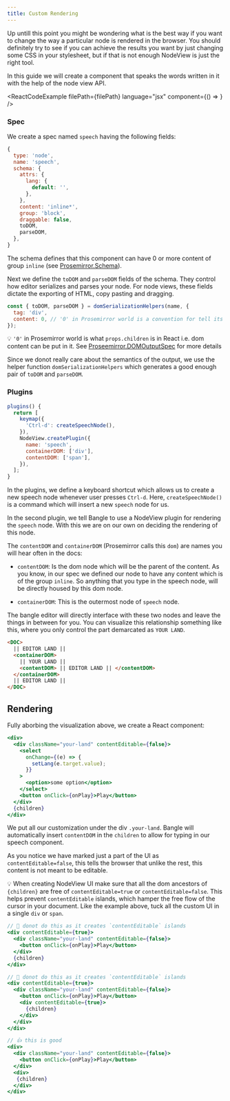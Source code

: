 ```yaml
---
title: Custom Rendering
---
```



Up untill this point you might be wondering what is the best way if you want
to change the way a particular node is rendered in the browser. You should definitely
try to see if you can achieve the results you want by just changing some CSS in your
stylesheet, but if that is not enough NodeView is just the right tool.

In this guide we will create a component that speaks the words written in it with the help of the node view API.

<ReactCodeExample
  filePath={filePath}
  language="jsx"
  component={() => <Component />}
/>

### Spec

We create a spec named `speech` having the following fields:

```js
{
  type: 'node',
  name: 'speech',
  schema: {
    attrs: {
      lang: {
        default: '',
      },
    },
    content: 'inline*',
    group: 'block',
    draggable: false,
    toDOM,
    parseDOM,
  },
}
```

The schema defines that this component can have 0 or more content of group `inline` (see [Prosemirror.Schema](https://prosemirror.net/docs/guide/#schema)).

Next we define the `toDOM` and `parseDOM` fields of the schema. They control how editor serializes and parses
your node. For node views, these fields dictate the exporting of HTML, copy pasting and dragging.

```js
const { toDOM, parseDOM } = domSerializationHelpers(name, {
  tag: 'div',
  content: 0, // '0' in Prosemirror world is a convention for tell its a hole -- content can be put in it
});
```

:bulb: `'0'` in Prosemirror world is what `props.children` is in React i.e. dom content can be put in it. See [Proseemirror.DOMOutputSpec](https://prosemirror.net/docs/ref/#model.DOMOutputSpec) for more details

Since we donot really care about the semantics of the output, we use the helper function `domSerializationHelpers`
which generates a good enough pair of `toDOM` and `parseDOM`.

### Plugins

```js
plugins() {
  return [
    keymap({
      'Ctrl-d': createSpeechNode(),
    }),
    NodeView.createPlugin({
      name: 'speech',
      containerDOM: ['div'],
      contentDOM: ['span'],
    }),
  ];
}
```

In the plugins, we define a keyboard shortcut which allows us to create a new speech node whenever
user presses `Ctrl-d`. Here, `createSpeechNode()` is a command which will insert a new `speech` node for us.

In the second plugin, we tell Bangle to use a NodeView plugin for rendering the `speech` node. With this
we are on our own on deciding the rendering of this node.

The `contentDOM` and `containerDOM` (Prosemirror calls this `dom`) are names you will hear often in the docs:

- `contentDOM`: Is the dom node which will be the parent of the content. As you know, in our spec
  we defined our node to have any content which is of the group `inline`. So anything that you type
  in the speech node, will be directly housed by this dom node.

- `containerDOM`: This is the outermost node of `speech` node.

The bangle editor will directly interface with these two nodes and leave the things in between for you.
You can visualize this relationship something like this,
where you only control the part demarcated as `YOUR LAND`.

```html
<DOC>
  || EDITOR LAND ||
  <containerDOM>
    || YOUR LAND ||
    <contentDOM> || EDITOR LAND || </contentDOM>
  </containerDOM>
  || EDITOR LAND ||
</DOC>
```

## Rendering

Fully aborbing the visualization above, we create a React component:

```jsx
<div>
  <div className="your-land" contentEditable={false}>
    <select
      onChange={(e) => {
        setLang(e.target.value);
      }}
    >
      <option>some option</option>
    </select>
    <button onClick={onPlay}>Play</button>
  </div>
  {children}
</div>
```

We put all our customization under the div `.your-land`. Bangle will automatically insert `contentDOM` in the `children` to allow for typing in our speech component.

As you notice we have marked just a part of the UI as `contentEditable=false`, this
tells the browser that unlike the rest, this content is not meant to be editable.

:bulb: When creating NodeView UI make sure that all the dom
ancestors of `{children}` are free of `contentEditable=true` or `contentEditable=false`. This helps prevent
`contentEditable` islands, which hamper the free flow of the cursor in your document. Like the example above, tuck
all the custom UI in a single `div` or `span`.

```jsx
// 🚫 donot do this as it creates `contentEditable` islands
<div contentEditable={true}>
  <div className="your-land" contentEditable={false}>
    <button onClick={onPlay}>Play</button>
  </div>
  {children}
</div>

// 🚫 donot do this as it creates `contentEditable` islands
<div contentEditable={true}>
  <div className="your-land" contentEditable={false}>
    <button onClick={onPlay}>Play</button>
    <div contentEditable={true}>
      {children}
    </div>
  </div>
</div>

// 👍 this is good
<div>
  <div className="your-land" contentEditable={false}>
    <button onClick={onPlay}>Play</button>
  </div>
  <div>
   {children}
  </div>
</div>
```

